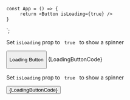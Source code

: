 

    const App = () => {
         return <Button isLoading={true} />
    }
`;

<Section title="Loading button" contained={true} border={true} style={{ paddingRight: 0, paddingLeft: 0 }}>
  <p>
    Set <Code small={true}>isLoading</Code> prop to
    <Code small={true}> true </Code> to show a spinner
  </p>

  <Preview>
    <Button isLoading={true}><p>Loading Button</p></Button>
  </Preview>

  <Snippet language="js">
    {LoadingButtonCode}
  </Snippet>
</Section>

<Section title="Icon only" contained={true} border={true} style={{ paddingRight: 0, paddingLeft: 0 }}>
  <p>
    Set <Code small={true}>isLoading</Code> prop to
    <Code small={true}> true </Code> to show a spinner
  </p>

  <Preview>
    <Button colorScheme="blue" iconOnly={true} icon="CheckAlt" />
  </Preview>

  <Snippet language="js">
    {LoadingButtonCode}
  </Snippet>
</Section>
